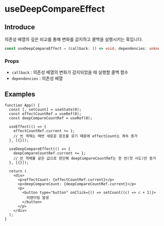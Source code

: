# useDeepCompareEffect

## Introduce

의존성 배열의 깊은 비교를 통해 변화를 감지하고 콜백을 실행시키는 훅입니다.

```ts
const useDeepCompareEffect = (callback: () => void, dependencies: unknown[]) => void
```

### Props

- `callback` : 의존성 배열의 변화가 감지되었을 때 실행할 콜백 함수
- `dependencies` : 의존성 배열

## Examples

```tsx copy filename="TestComponent.tsx"
function App() {
  const [, setCount] = useState(0);
  const effectCountRef = useRef(0);
  const deepCompareCountRef = useRef(0);

  useEffect(() => {
    effectCountRef.current += 1;
    // 빈 객체는 매번 새로운 참조를 갖기 때문에 effectCount는 계속 증가
  }, [{}]);

  useDeepCompareEffect(() => {
    deepCompareCountRef.current += 1;
    // 빈 객체를 같은 값으로 판단해 deepCompareCountRef는 한 번(첫 시도)만 증가
  }, [{}]);

  return (
    <div>
      <p>effectCount: {effectCountRef.current}</p>
      <p>deepCompareCount: {deepCompareCountRef.current}</p>
      <p>
        <button type="button" onClick={() => setCount((c) => c + 1)}>
          리렌더링 발생
        </button>
      </p>
    </div>
  );
}
```
